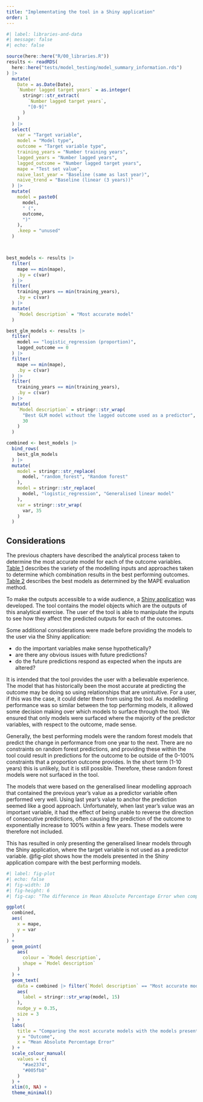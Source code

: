 ```yaml
---
title: "Implementating the tool in a Shiny application"
order: 1
---
```


```r
#| label: libraries-and-data
#| message: false
#| echo: false

source(here::here("R/00_libraries.R"))
results <- readRDS(
  here::here("tests/model_testing/model_summary_information.rds")
) |> 
  mutate(
    Date = as.Date(Date),
    `Number lagged target years` = as.integer(
      stringr::str_extract(
        `Number lagged target years`,
        "[0-9]"
      )
    )
  ) |> 
  select(
    var = "Target variable",
    model = "Model type",
    outcome = "Target variable type",
    training_years = "Number training years",
    lagged_years = "Number lagged years",
    lagged_outcome = "Number lagged target years",
    mape = "Test set value",
    naive_last_year = "Baseline (same as last year)",
    naive_trend = "Baseline (linear (3 years))"
  ) |> 
  mutate(
    model = paste0(
      model,
      " (",
      outcome,
      ")"
    ),
    .keep = "unused"
  )



best_models <- results |> 
  filter(
    mape == min(mape),
    .by = c(var)
  ) |> 
  filter(
    training_years == min(training_years),
    .by = c(var)
  ) |> 
  mutate(
    `Model description` = "Most accurate model"
  )

best_glm_models <- results |> 
  filter(
    model == "logistic_regression (proportion)",
    lagged_outcome == 0
  ) |> 
  filter(
    mape == min(mape),
    .by = c(var)
  ) |> 
  filter(
    training_years == min(training_years),
    .by = c(var)
  ) |> 
  mutate(
    `Model description` = stringr::str_wrap(
      "Best GLM model without the lagged outcome used as a predictor",
      30
    )
  )

combined <- best_models |> 
  bind_rows(
    best_glm_models
  ) |> 
  mutate(
    model = stringr::str_replace(
      model, "random_forest", "Random forest"
    ),
    model = stringr::str_replace(
      model, "logistic_regression", "Generalised linear model"
    ),
    var = stringr::str_wrap(
      var, 35
    )
  )
```

## Considerations

The previous chapters have described the analytical process taken to determine the most accurate model for each of the outcome variables.
[Table 1](../Results/results.qmd#tbl-input-combinations) describes the variety of the modelling inputs and approaches taken to determine which combination results in the best performing outcomes. [Table 2](../Results/results.qmd#tbl-best-models-inputs) describes the best models as determined by the MAPE evaluation method.

To make the outputs accessible to a wide audience, a [Shiny application](https://sw-dsn.shinyapps.io/planner/) was developed. The tool contains the model objects which are the outputs of this analytical exercise. The user of the tool is able to manipulate the inputs to see how they affect the predicted outputs for each of the outcomes.

Some additional considerations were made before providing the models to the user via the Shiny application:

* do the important variables make sense hypothetically?
* are there any obvious issues with future predictions?
* do the future predictions respond as expected when the inputs are altered?

It is intended that the tool provides the user with a believable experience. The model that has historically been the most accurate at predicting the outcome may be doing so using relationships that are unintuitive. For a user, if this was the case, it could deter them from using the tool. As modelling performance was so similar between the top performing models, it allowed some decision making over which models to surface through the tool. We ensured that only models were surfaced where the majority of the predictor variables, with respect to the outcome, made sense.

Generally, the best performing models were the random forest models that predict the change in performance from one year to the next. There are no constraints on random forest predictions, and providing these within the tool could result in predictions for the outcome to be outside of the 0-100% constraints that a proportion outcome provides. In the short term (1-10 years) this is unlikely, but it is still possible. Therefore, these random forest models were not surfaced in the tool.

The models that were based on the generalised linear modelling approach that contained the previous year's value as a predictor variable often performed very well. Using last year's value to anchor the prediction seemed like a good approach. Unfortunately, when last year's value was an important variable, it had the effect of being unable to reverse the direction of consecutive predictions, often causing the prediction of the outcome to exponentially increase to 100% within a few years. These models were therefore not included.

This has resulted in only presenting the generalised linear models through the Shiny application, where the target variable is not used as a predictor variable. @fig-plot shows how the models presented in the Shiny application compare with the best performing models.



```r
#| label: fig-plot
#| echo: false
#| fig-width: 10
#| fig-height: 6
#| fig-cap: "The difference in Mean Absolute Percentage Error when comparing the models presented in the Shiny application with the best performing models."

ggplot(
  combined,
  aes(
    x = mape,
    y = var
  )
) +
  geom_point(
    aes(
      colour = `Model description`,
      shape = `Model description`
    )
  ) +
  geom_text(
    data = combined |> filter(`Model description` == "Most accurate model"),
    aes(
      label = stringr::str_wrap(model, 15)
    ),
    nudge_y = 0.35,
    size = 3
  ) +
  labs(
    title = "Comparing the most accurate models with the models presented in the Shiny tool",
    y = "Outcome",
    x = "Mean Absolute Percentage Error"
  ) +
  scale_colour_manual(
    values = c(
      "#ae2374",
      "#005fb8"
    )
  ) +
  xlim(0, NA) +
  theme_minimal()
```


